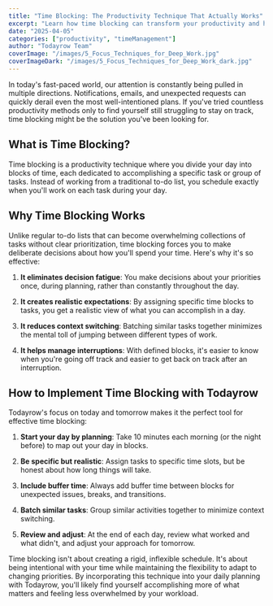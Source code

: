 ```yaml
---
title: "Time Blocking: The Productivity Technique That Actually Works"
excerpt: "Learn how time blocking can transform your productivity and help you regain control of your schedule."
date: "2025-04-05"
categories: ["productivity", "timeManagement"]
author: "Todayrow Team"
coverImage: "/images/5_Focus_Techniques_for_Deep_Work.jpg"
coverImageDark: "/images/5_Focus_Techniques_for_Deep_Work_dark.jpg"
---
```


In today's fast-paced world, our attention is constantly being pulled in multiple directions. Notifications, emails, and unexpected requests can quickly derail even the most well-intentioned plans. If you've tried countless productivity methods only to find yourself still struggling to stay on track, time blocking might be the solution you've been looking for.

## What is Time Blocking?

Time blocking is a productivity technique where you divide your day into blocks of time, each dedicated to accomplishing a specific task or group of tasks. Instead of working from a traditional to-do list, you schedule exactly when you'll work on each task during your day.

## Why Time Blocking Works

Unlike regular to-do lists that can become overwhelming collections of tasks without clear prioritization, time blocking forces you to make deliberate decisions about how you'll spend your time. Here's why it's so effective:

1. **It eliminates decision fatigue**: You make decisions about your priorities once, during planning, rather than constantly throughout the day.

2. **It creates realistic expectations**: By assigning specific time blocks to tasks, you get a realistic view of what you can accomplish in a day.

3. **It reduces context switching**: Batching similar tasks together minimizes the mental toll of jumping between different types of work.

4. **It helps manage interruptions**: With defined blocks, it's easier to know when you're going off track and easier to get back on track after an interruption.

## How to Implement Time Blocking with Todayrow

Todayrow's focus on today and tomorrow makes it the perfect tool for effective time blocking:

1. **Start your day by planning**: Take 10 minutes each morning (or the night before) to map out your day in blocks.

2. **Be specific but realistic**: Assign tasks to specific time slots, but be honest about how long things will take.

3. **Include buffer time**: Always add buffer time between blocks for unexpected issues, breaks, and transitions.

4. **Batch similar tasks**: Group similar activities together to minimize context switching.

5. **Review and adjust**: At the end of each day, review what worked and what didn't, and adjust your approach for tomorrow.

Time blocking isn't about creating a rigid, inflexible schedule. It's about being intentional with your time while maintaining the flexibility to adapt to changing priorities. By incorporating this technique into your daily planning with Todayrow, you'll likely find yourself accomplishing more of what matters and feeling less overwhelmed by your workload.